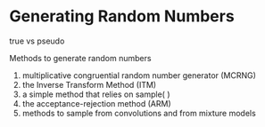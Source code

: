 # Generating Random Numbers

true vs pseudo

Methods to generate random numbers

1. multiplicative congruential random number generator (MCRNG)
2. the Inverse Transform Method (ITM)
3. a simple method that relies on sample( )
4. the acceptance-rejection method (ARM)
5. methods to sample from convolutions and from mixture models
